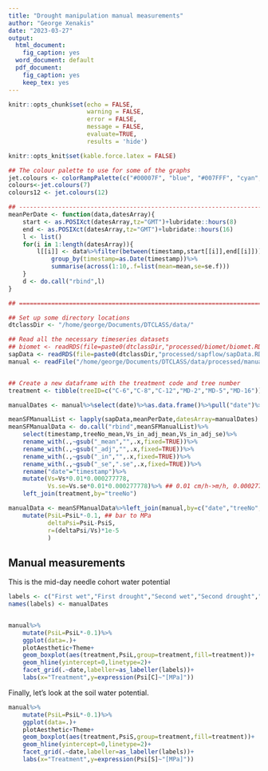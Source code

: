 ```yaml
---
title: "Drought manipulation manual measurements"
author: "George Xenakis"
date: "2023-03-27"
output: 
  html_document: 
    fig_caption: yes
  word_document: default
  pdf_document: 
    fig_caption: yes
    keep_tex: yes
---
```


```r
knitr::opts_chunk$set(echo = FALSE, 
                      warning = FALSE, 
                      error = FALSE, 
                      message = FALSE, 
                      evaluate=TRUE,
                      results = 'hide')

knitr::opts_knit$set(kable.force.latex = FALSE)

```


```r

## The colour palette to use for some of the graphs
jet.colours <- colorRampPalette(c("#00007F", "blue", "#007FFF", "cyan", "#7FFF7F", "yellow", "#FF7F00", "red", "#7F0000"))
colours<-jet.colours(7)
colours12 <- jet.colours(12)

## ------------------------------------------------------------------------ ##
meanPerDate <- function(data,datesArray){
    start <- as.POSIXct(datesArray,tz="GMT")+lubridate::hours(8)
    end <- as.POSIXct(datesArray,tz="GMT")+lubridate::hours(16)
    l <- list()
    for(i in 1:length(datesArray)){
        l[[i]] <- data%>%filter(between(timestamp,start[[i]],end[[i]]))%>%
            group_by(timestamp=as.Date(timestamp))%>%
            summarise(across(1:10,.f=list(mean=mean,se=se.f)))
    }
    d <- do.call("rbind",l)
}

## ======================================================================== ##

## Set up some directory locations
dtclassDir <- "/home/george/Documents/DTCLASS/data/"

## Read all the necessary timeseries datasets
## biomet <- readRDS(file=paste0(dtclassDir,"processed/biomet/biomet.RDS"))
sapData <- readRDS(file=paste0(dtclassDir,"processed/sapflow/sapData.RDS"))
manual <- readFile("/home/george/Documents/DTCLASS/data/processed/manual_measurements/manual.csv",h=T)%>%mutate(id=ID)%>%separate(id,c("treatment","treeNo"))%>%rename("date"="Date")%>%mutate(treeNo=as.numeric(treeNo))


## Create a new dataframe with the treatment code and tree number
treatment <- tibble(treeID=c("C-6","C-8","C-12","MD-2","MD-5","MD-16"))%>%separate(treeID,c("treatment","treeNo"))%>%mutate(treeNo=as.numeric(treeNo))

manualDates <- manual%>%select(date)%>%as.data.frame()%>%pull("date")%>%unique()%>%as.character()

meanSFManualList <- lapply(sapData,meanPerDate,datesArray=manualDates)
meanSFManualData <- do.call("rbind",meanSFManualList)%>%
    select(timestamp,treeNo_mean,Vs_in_adj_mean,Vs_in_adj_se)%>%
    rename_with(.,~gsub("_mean","",.x,fixed=TRUE))%>%
    rename_with(.,~gsub("_adj","",.x,fixed=TRUE))%>%
    rename_with(.,~gsub("_in","",.x,fixed=TRUE))%>%
    rename_with(.,~gsub("_se",".se",.x,fixed=TRUE))%>%
    rename("date"="timestamp")%>%
    mutate(Vs=Vs*0.01*0.000277778,
           Vs.se=Vs.se*0.01*0.000277778)%>% ## 0.01 cm/h->m/h, 0.000277778 m/h->m/s or m3/m2/s
    left_join(treatment,by="treeNo")

manualData <- meanSFManualData%>%left_join(manual,by=c("date","treeNo","treatment"))%>%
    mutate(PsiL=PsiL*-0.1, ## bar to MPa
           deltaPsi=PsiL-PsiS,
           r=(deltaPsi/Vs)*1e-5
           )


```


## Manual measurements
<!-- First let's look at all the variables. -->

<!-- ```{r,fig.width=16,fig.height=10} -->
<!-- manual%>%mutate(date=Date)%>%unite(d.tr,c("date","treatment"),sep="-")%>% -->
<!--     gather(key="variable",value="value",4:7)%>% -->
<!--     ggplot(.)+plotAesthetic+ -->
<!--     geom_boxplot(aes(d.tr,value,group=d.tr))+ -->
<!--     facet_wrap(.~variable+Date,scales="free") -->
<!-- ``` -->


This is the mid-day needle cohort water potential

```r

labels <- c("First wet","First drought","Second wet","Second drought","Third wet")
names(labels) <- manualDates


manual%>%
    mutate(PsiL=PsiL*-0.1)%>%
    ggplot(data=.)+
    plotAesthetic+Theme+
    geom_boxplot(aes(treatment,PsiL,group=treatment,fill=treatment))+
    geom_hline(yintercept=0,linetype=2)+
    facet_grid(.~date,labeller=as_labeller(labels))+
    labs(x="Treatment",y=expression(Psi[C]~"[MPa]"))

```

Finally, let's look at the soil water potential.
```r
manual%>%
    mutate(PsiL=PsiL*-0.1)%>%
    ggplot(data=.)+
    plotAesthetic+Theme+
    geom_boxplot(aes(treatment,PsiS,group=treatment,fill=treatment))+
    geom_hline(yintercept=0,linetype=2)+
    facet_grid(.~date,labeller=as_labeller(labels))+
    labs(x="Treatment",y=expression(Psi[S]~"[MPa]"))

```